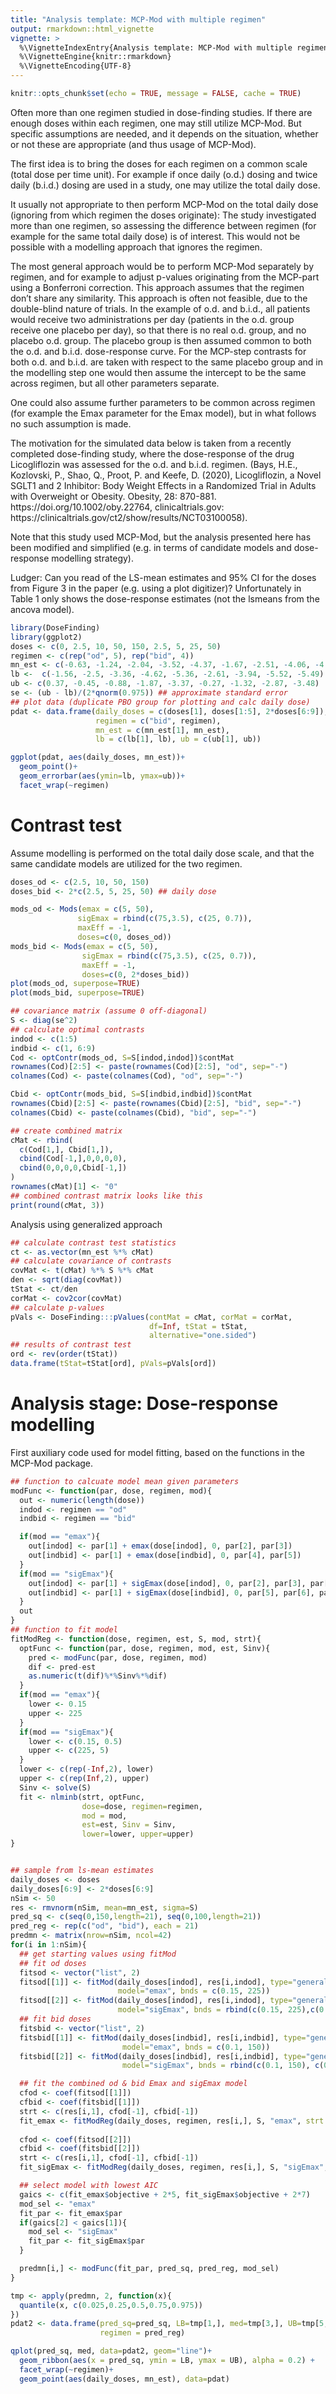 ```yaml
---
title: "Analysis template: MCP-Mod with multiple regimen"
output: rmarkdown::html_vignette
vignette: >
  %\VignetteIndexEntry{Analysis template: MCP-Mod with multiple regimen}
  %\VignetteEngine{knitr::rmarkdown}
  %\VignetteEncoding{UTF-8}
---
```


```r
knitr::opts_chunk$set(echo = TRUE, message = FALSE, cache = TRUE)
```
Often more than one regimen studied in dose-finding studies. If there
are enough doses within each regimen, one may still utilize MCP-Mod.
But specific assumptions are needed, and it depends on the situation,
whether or not these are appropriate (and thus usage of MCP-Mod).

The first idea is to bring the doses for each regimen on a common
scale (total dose per time unit). For example if once daily (o.d.)
dosing and twice daily (b.i.d.) dosing are used in a study, one may
utilize the total daily dose.

It usually not appropriate to then perform MCP-Mod on the total daily
dose (ignoring from which regimen the doses originate): The study
investigated more than one regimen, so assessing the difference
between regimen (for example for the same total daily dose) is of
interest. This would not be possible with a modelling approach
that ignores the regimen.

The most general approach would be to perform MCP-Mod separately by
regimen, and for example to adjust p-values originating from the
MCP-part using a Bonferroni correction. This approach assumes that the
regimen don't share any similarity. This approach is often not
feasible, due to the double-blind nature of trials. In the example of
o.d. and b.i.d., all patients would receive two administrations per
day (patients in the o.d. group receive one placebo per day), so that
there is no real o.d. group, and no placebo o.d. group.  The placebo
group is then assumed common to both the o.d. and b.i.d. dose-response
curve. For the MCP-step contrasts for both o.d. and b.i.d. are taken
with respect to the same placebo group and in the modelling step one
would then assume the intercept to be the same across regimen, but all
other parameters separate.

One could also assume further parameters to be common across regimen
(for example the Emax parameter for the Emax model), but in what
follows no such assumption is made.

The motivation for the simulated data below is taken from a recently
completed dose-finding study, where the dose-response of the drug
Licogliflozin was assessed for the o.d. and b.i.d. regimen. (Bays,
H.E., Kozlovski, P., Shao, Q., Proot, P. and Keefe, D. (2020),
Licogliflozin, a Novel SGLT1 and 2 Inhibitor: Body Weight Effects in a
Randomized Trial in Adults with Overweight or Obesity. Obesity, 28:
870-881. https://doi.org/10.1002/oby.22764, clinicaltrials.gov:
https://clinicaltrials.gov/ct2/show/results/NCT03100058).

Note that this study used MCP-Mod, but the analysis presented here has
been modified and simplified (e.g. in terms of candidate models and
dose-response modelling strategy).

Ludger: Can you read of the LS-mean estimates and 95% CI for the doses
from Figure 3 in the paper (e.g. using a plot digitizer)?
Unfortunately in Table 1 only shows the dose-response estimates (not
the lsmeans from the ancova model).

```r
library(DoseFinding)
library(ggplot2)
doses <- c(0, 2.5, 10, 50, 150, 2.5, 5, 25, 50)
regimen <- c(rep("od", 5), rep("bid", 4))
mn_est <- c(-0.63, -1.24, -2.04, -3.52, -4.37, -1.67, -2.51, -4.06, -4.47)
lb <-  c(-1.56, -2.5, -3.36, -4.62, -5.36, -2.61, -3.94, -5.52, -5.49)
ub <- c(0.37, -0.45, -0.88, -1.87, -3.37, -0.27, -1.32, -2.87, -3.48)
se <- (ub - lb)/(2*qnorm(0.975)) ## approximate standard error
## plot data (duplicate PBO group for plotting and calc daily dose)
pdat <- data.frame(daily_doses = c(doses[1], doses[1:5], 2*doses[6:9]),
                   regimen = c("bid", regimen),
                   mn_est = c(mn_est[1], mn_est),
                   lb = c(lb[1], lb), ub = c(ub[1], ub))

ggplot(pdat, aes(daily_doses, mn_est))+
  geom_point()+
  geom_errorbar(aes(ymin=lb, ymax=ub))+
  facet_wrap(~regimen)
```


# Contrast test

Assume modelling is performed on the total daily dose scale, and that
the same candidate models are utilized for the two regimen.

```r
doses_od <- c(2.5, 10, 50, 150)
doses_bid <- 2*c(2.5, 5, 25, 50) ## daily dose

mods_od <- Mods(emax = c(5, 50),
               sigEmax = rbind(c(75,3.5), c(25, 0.7)),
               maxEff = -1,
               doses=c(0, doses_od))
mods_bid <- Mods(emax = c(5, 50),
                sigEmax = rbind(c(75,3.5), c(25, 0.7)),
                maxEff = -1,
                doses=c(0, 2*doses_bid))
plot(mods_od, superpose=TRUE)
plot(mods_bid, superpose=TRUE)
```

```r
## covariance matrix (assume 0 off-diagonal)
S <- diag(se^2)
## calculate optimal contrasts
indod <- c(1:5)
indbid <- c(1, 6:9)
Cod <- optContr(mods_od, S=S[indod,indod])$contMat
rownames(Cod)[2:5] <- paste(rownames(Cod)[2:5], "od", sep="-")
colnames(Cod) <- paste(colnames(Cod), "od", sep="-")

Cbid <- optContr(mods_bid, S=S[indbid,indbid])$contMat
rownames(Cbid)[2:5] <- paste(rownames(Cbid)[2:5], "bid", sep="-")
colnames(Cbid) <- paste(colnames(Cbid), "bid", sep="-")

## create combined matrix
cMat <- rbind(
  c(Cod[1,], Cbid[1,]),
  cbind(Cod[-1,],0,0,0,0),
  cbind(0,0,0,0,Cbid[-1,])
)
rownames(cMat)[1] <- "0"
## combined contrast matrix looks like this
print(round(cMat, 3))
```

Analysis using generalized approach

```r
## calculate contrast test statistics
ct <- as.vector(mn_est %*% cMat)
## calculate covariance of contrasts
covMat <- t(cMat) %*% S %*% cMat
den <- sqrt(diag(covMat))
tStat <- ct/den
corMat <- cov2cor(covMat)
## calculate p-values
pVals <- DoseFinding:::pValues(contMat = cMat, corMat = corMat,
                               df=Inf, tStat = tStat,
                               alternative="one.sided")
## results of contrast test
ord <- rev(order(tStat))
data.frame(tStat=tStat[ord], pVals=pVals[ord])
```

# Analysis stage: Dose-response modelling

First auxiliary code used for model fitting, based on the functions in
the MCP-Mod package.

```r
## function to calcuate model mean given parameters
modFunc <- function(par, dose, regimen, mod){
  out <- numeric(length(dose))
  indod <- regimen == "od" 
  indbid <- regimen == "bid" 

  if(mod == "emax"){
    out[indod] <- par[1] + emax(dose[indod], 0, par[2], par[3])
    out[indbid] <- par[1] + emax(dose[indbid], 0, par[4], par[5])
  }
  if(mod == "sigEmax"){
    out[indod] <- par[1] + sigEmax(dose[indod], 0, par[2], par[3], par[4])
    out[indbid] <- par[1] + sigEmax(dose[indbid], 0, par[5], par[6], par[7])
  }
  out
}
## function to fit model
fitModReg <- function(dose, regimen, est, S, mod, strt){
  optFunc <- function(par, dose, regimen, mod, est, Sinv){
    pred <- modFunc(par, dose, regimen, mod)
    dif <- pred-est
    as.numeric(t(dif)%*%Sinv%*%dif)
  }
  if(mod == "emax"){
    lower <- 0.15
    upper <- 225
  }
  if(mod == "sigEmax"){
    lower <- c(0.15, 0.5)
    upper <- c(225, 5)
  }
  lower <- c(rep(-Inf,2), lower)
  upper <- c(rep(Inf,2), upper)
  Sinv <- solve(S)
  fit <- nlminb(strt, optFunc,
                dose=dose, regimen=regimen,
                mod = mod,
                est=est, Sinv = Sinv,
                lower=lower, upper=upper)
}


## sample from ls-mean estimates
daily_doses <- doses
daily_doses[6:9] <- 2*doses[6:9]
nSim <- 50
res <- rmvnorm(nSim, mean=mn_est, sigma=S)
pred_sq <- c(seq(0,150,length=21), seq(0,100,length=21))
pred_reg <- rep(c("od", "bid"), each = 21)
predmn <- matrix(nrow=nSim, ncol=42)
for(i in 1:nSim){
  ## get starting values using fitMod
  ## fit od doses
  fitsod <- vector("list", 2)
  fitsod[[1]] <- fitMod(daily_doses[indod], res[i,indod], type="general", S=S[indod, indod],
                        model="emax", bnds = c(0.15, 225))
  fitsod[[2]] <- fitMod(daily_doses[indod], res[i,indod], type="general", S=S[indod, indod],
                        model="sigEmax", bnds = rbind(c(0.15, 225),c(0.5, 5)))
  ## fit bid doses
  fitsbid <- vector("list", 2)
  fitsbid[[1]] <- fitMod(daily_doses[indbid], res[i,indbid], type="general", S=S[indbid, indbid],
                         model="emax", bnds = c(0.1, 150))
  fitsbid[[2]] <- fitMod(daily_doses[indbid], res[i,indbid], type="general", S=S[indbid, indbid],
                         model="sigEmax", bnds = rbind(c(0.1, 150), c(0.5,5)))

  ## fit the combined od & bid Emax and sigEmax model
  cfod <- coef(fitsod[[1]])
  cfbid <- coef(fitsbid[[1]])
  strt <- c(res[i,1], cfod[-1], cfbid[-1])
  fit_emax <- fitModReg(daily_doses, regimen, res[i,], S, "emax", strt = strt)
  
  cfod <- coef(fitsod[[2]])
  cfbid <- coef(fitsbid[[2]])
  strt <- c(res[i,1], cfod[-1], cfbid[-1])
  fit_sigEmax <- fitModReg(daily_doses, regimen, res[i,], S, "sigEmax", strt = strt)

  ## select model with lowest AIC
  gaics <- c(fit_emax$objective + 2*5, fit_sigEmax$objective + 2*7)
  mod_sel <- "emax"
  fit_par <- fit_emax$par
  if(gaics[2] < gaics[1]){
    mod_sel <- "sigEmax"
    fit_par <- fit_sigEmax$par
  }

  predmn[i,] <- modFunc(fit_par, pred_sq, pred_reg, mod_sel)
}

tmp <- apply(predmn, 2, function(x){
  quantile(x, c(0.025,0.25,0.5,0.75,0.975))
})
pdat2 <- data.frame(pred_sq=pred_sq, LB=tmp[1,], med=tmp[3,], UB=tmp[5,],
                    regimen = pred_reg)

qplot(pred_sq, med, data=pdat2, geom="line")+
  geom_ribbon(aes(x = pred_sq, ymin = LB, ymax = UB), alpha = 0.2) +
  facet_wrap(~regimen)+
  geom_point(aes(daily_doses, mn_est), data=pdat)
```
